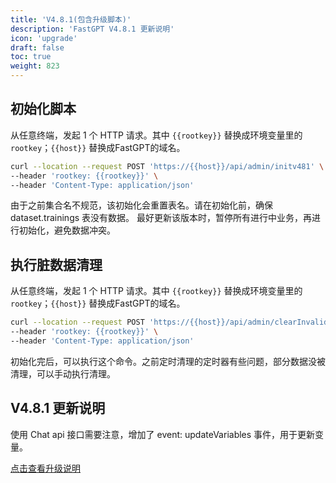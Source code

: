 ```yaml
---
title: 'V4.8.1(包含升级脚本)'
description: 'FastGPT V4.8.1 更新说明'
icon: 'upgrade'
draft: false
toc: true
weight: 823
---
```


## 初始化脚本

从任意终端，发起 1 个 HTTP 请求。其中 `{{rootkey}}` 替换成环境变量里的 `rootkey`；`{{host}}` 替换成FastGPT的域名。

```bash
curl --location --request POST 'https://{{host}}/api/admin/initv481' \
--header 'rootkey: {{rootkey}}' \
--header 'Content-Type: application/json'
```

由于之前集合名不规范，该初始化会重置表名。请在初始化前，确保 dataset.trainings 表没有数据。
最好更新该版本时，暂停所有进行中业务，再进行初始化，避免数据冲突。

## 执行脏数据清理

从任意终端，发起 1 个 HTTP 请求。其中 `{{rootkey}}` 替换成环境变量里的 `rootkey`；`{{host}}` 替换成FastGPT的域名。

```bash
curl --location --request POST 'https://{{host}}/api/admin/clearInvalidData' \
--header 'rootkey: {{rootkey}}' \
--header 'Content-Type: application/json'
```

初始化完后，可以执行这个命令。之前定时清理的定时器有些问题，部分数据没被清理，可以手动执行清理。

## V4.8.1 更新说明

使用 Chat api 接口需要注意，增加了 event: updateVariables 事件，用于更新变量。

[点击查看升级说明](https://github.com/labring/FastGPT/releases/tag/v4.8.1)
